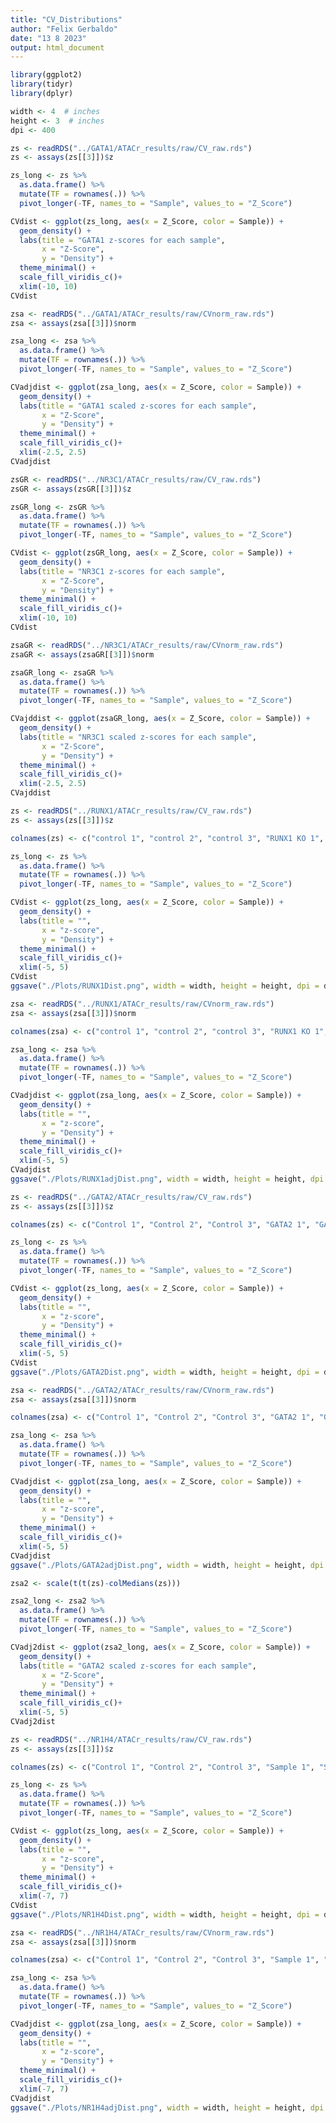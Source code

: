 ```yaml
---
title: "CV_Distributions"
author: "Felix Gerbaldo"
date: "13 8 2023"
output: html_document
---
```

```r
library(ggplot2)
library(tidyr)
library(dplyr)
```

```r
width <- 4  # inches
height <- 3  # inches
dpi <- 400
```

```r
zs <- readRDS("../GATA1/ATACr_results/raw/CV_raw.rds")
zs <- assays(zs[[3]])$z

zs_long <- zs %>%
  as.data.frame() %>%
  mutate(TF = rownames(.)) %>%
  pivot_longer(-TF, names_to = "Sample", values_to = "Z_Score")
```

```r
CVdist <- ggplot(zs_long, aes(x = Z_Score, color = Sample)) +
  geom_density() +
  labs(title = "GATA1 z-scores for each sample",
       x = "Z-Score",
       y = "Density") +
  theme_minimal() +
  scale_fill_viridis_c()+
  xlim(-10, 10) 
CVdist
```
```r
zsa <- readRDS("../GATA1/ATACr_results/raw/CVnorm_raw.rds")
zsa <- assays(zsa[[3]])$norm

zsa_long <- zsa %>%
  as.data.frame() %>%
  mutate(TF = rownames(.)) %>%
  pivot_longer(-TF, names_to = "Sample", values_to = "Z_Score")
```

```r
CVadjdist <- ggplot(zsa_long, aes(x = Z_Score, color = Sample)) +
  geom_density() +
  labs(title = "GATA1 scaled z-scores for each sample",
       x = "Z-Score",
       y = "Density") +
  theme_minimal() +
  scale_fill_viridis_c()+
  xlim(-2.5, 2.5) 
CVadjdist
```
```r
zsGR <- readRDS("../NR3C1/ATACr_results/raw/CV_raw.rds")
zsGR <- assays(zsGR[[3]])$z

zsGR_long <- zsGR %>%
  as.data.frame() %>%
  mutate(TF = rownames(.)) %>%
  pivot_longer(-TF, names_to = "Sample", values_to = "Z_Score")
```

```r
CVdist <- ggplot(zsGR_long, aes(x = Z_Score, color = Sample)) +
  geom_density() +
  labs(title = "NR3C1 z-scores for each sample",
       x = "Z-Score",
       y = "Density") +
  theme_minimal() +
  scale_fill_viridis_c()+
  xlim(-10, 10) 
CVdist
```
```r
zsaGR <- readRDS("../NR3C1/ATACr_results/raw/CVnorm_raw.rds")
zsaGR <- assays(zsaGR[[3]])$norm

zsaGR_long <- zsaGR %>%
  as.data.frame() %>%
  mutate(TF = rownames(.)) %>%
  pivot_longer(-TF, names_to = "Sample", values_to = "Z_Score")
```

```r
CVajddist <- ggplot(zsaGR_long, aes(x = Z_Score, color = Sample)) +
  geom_density() +
  labs(title = "NR3C1 scaled z-scores for each sample",
       x = "Z-Score",
       y = "Density") +
  theme_minimal() +
  scale_fill_viridis_c()+
  xlim(-2.5, 2.5) 
CVajddist
```

```r
zs <- readRDS("../RUNX1/ATACr_results/raw/CV_raw.rds")
zs <- assays(zs[[3]])$z

colnames(zs) <- c("control 1", "control 2", "control 3", "RUNX1 KO 1", "RUNX1 KO 2","RUNX1 KO 3")

zs_long <- zs %>%
  as.data.frame() %>%
  mutate(TF = rownames(.)) %>%
  pivot_longer(-TF, names_to = "Sample", values_to = "Z_Score")
```

```r
CVdist <- ggplot(zs_long, aes(x = Z_Score, color = Sample)) +
  geom_density() +
  labs(title = "",
       x = "z-score",
       y = "Density") +
  theme_minimal() +
  scale_fill_viridis_c()+
  xlim(-5, 5) 
CVdist
ggsave("./Plots/RUNX1Dist.png", width = width, height = height, dpi = dpi)
```

```r
zsa <- readRDS("../RUNX1/ATACr_results/raw/CVnorm_raw.rds")
zsa <- assays(zsa[[3]])$norm

colnames(zsa) <- c("control 1", "control 2", "control 3", "RUNX1 KO 1", "RUNX1 KO 2","RUNX1 KO 3")

zsa_long <- zsa %>%
  as.data.frame() %>%
  mutate(TF = rownames(.)) %>%
  pivot_longer(-TF, names_to = "Sample", values_to = "Z_Score")
```

```r
CVadjdist <- ggplot(zsa_long, aes(x = Z_Score, color = Sample)) +
  geom_density() +
  labs(title = "",
       x = "z-score",
       y = "Density") +
  theme_minimal() +
  scale_fill_viridis_c()+
  xlim(-5, 5) 
CVadjdist
ggsave("./Plots/RUNX1adjDist.png", width = width, height = height, dpi = dpi)
```


```r
zs <- readRDS("../GATA2/ATACr_results/raw/CV_raw.rds")
zs <- assays(zs[[3]])$z

colnames(zs) <- c("Control 1", "Control 2", "Control 3", "GATA2 1", "GATA2 2","GATA2 3")

zs_long <- zs %>%
  as.data.frame() %>%
  mutate(TF = rownames(.)) %>%
  pivot_longer(-TF, names_to = "Sample", values_to = "Z_Score")
```

```r
CVdist <- ggplot(zs_long, aes(x = Z_Score, color = Sample)) +
  geom_density() +
  labs(title = "",
       x = "z-score",
       y = "Density") +
  theme_minimal() +
  scale_fill_viridis_c()+
  xlim(-5, 5) 
CVdist
ggsave("./Plots/GATA2Dist.png", width = width, height = height, dpi = dpi)
```

```r
zsa <- readRDS("../GATA2/ATACr_results/raw/CVnorm_raw.rds")
zsa <- assays(zsa[[3]])$norm

colnames(zsa) <- c("Control 1", "Control 2", "Control 3", "GATA2 1", "GATA2 2","GATA2 3")

zsa_long <- zsa %>%
  as.data.frame() %>%
  mutate(TF = rownames(.)) %>%
  pivot_longer(-TF, names_to = "Sample", values_to = "Z_Score")
```

```r
CVadjdist <- ggplot(zsa_long, aes(x = Z_Score, color = Sample)) +
  geom_density() +
  labs(title = "",
       x = "z-score",
       y = "Density") +
  theme_minimal() +
  scale_fill_viridis_c()+
  xlim(-5, 5) 
CVadjdist
ggsave("./Plots/GATA2adjDist.png", width = width, height = height, dpi = dpi)
```

```r
zsa2 <- scale(t(t(zs)-colMedians(zs)))

zsa2_long <- zsa2 %>%
  as.data.frame() %>%
  mutate(TF = rownames(.)) %>%
  pivot_longer(-TF, names_to = "Sample", values_to = "Z_Score")
```

```r
CVadj2dist <- ggplot(zsa2_long, aes(x = Z_Score, color = Sample)) +
  geom_density() +
  labs(title = "GATA2 scaled z-scores for each sample",
       x = "Z-Score",
       y = "Density") +
  theme_minimal() +
  scale_fill_viridis_c()+
  xlim(-5, 5) 
CVadj2dist
```


```r
zs <- readRDS("../NR1H4/ATACr_results/raw/CV_raw.rds")
zs <- assays(zs[[3]])$z

colnames(zs) <- c("Control 1", "Control 2", "Control 3", "Sample 1", "Sample 2","Sample 3")

zs_long <- zs %>%
  as.data.frame() %>%
  mutate(TF = rownames(.)) %>%
  pivot_longer(-TF, names_to = "Sample", values_to = "Z_Score")
```

```r
CVdist <- ggplot(zs_long, aes(x = Z_Score, color = Sample)) +
  geom_density() +
  labs(title = "",
       x = "z-score",
       y = "Density") +
  theme_minimal() +
  scale_fill_viridis_c()+
  xlim(-7, 7) 
CVdist
ggsave("./Plots/NR1H4Dist.png", width = width, height = height, dpi = dpi)
```

```r
zsa <- readRDS("../NR1H4/ATACr_results/raw/CVnorm_raw.rds")
zsa <- assays(zsa[[3]])$norm

colnames(zsa) <- c("Control 1", "Control 2", "Control 3", "Sample 1", "Sample 2","Sample 3")

zsa_long <- zsa %>%
  as.data.frame() %>%
  mutate(TF = rownames(.)) %>%
  pivot_longer(-TF, names_to = "Sample", values_to = "Z_Score")
```

```r
CVadjdist <- ggplot(zsa_long, aes(x = Z_Score, color = Sample)) +
  geom_density() +
  labs(title = "",
       x = "z-score",
       y = "Density") +
  theme_minimal() +
  scale_fill_viridis_c()+
  xlim(-7, 7) 
CVadjdist
ggsave("./Plots/NR1H4adjDist.png", width = width, height = height, dpi = dpi)
```




